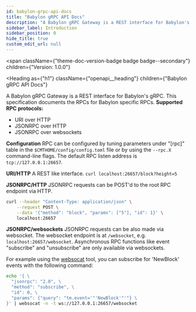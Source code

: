 ```yaml
---
id: babylon-grpc-api-docs
title: "Babylon gRPC API Docs"
description: "A Babylon gRPC Gateway is a REST interface for Babylon's gRPC. This specification documents the RPCs for Babylon specific RPCs."
sidebar_label: Introduction
sidebar_position: 0
hide_title: true
custom_edit_url: null
---
```



<span
  className={"theme-doc-version-badge badge badge--secondary"}
  children={"Version: 1.0.0"}
>
</span>

<Heading
  as={"h1"}
  className={"openapi__heading"}
  children={"Babylon gRPC API Docs"}
>
</Heading>



A Babylon gRPC Gateway is a REST interface for Babylon's gRPC. This specification documents the RPCs for Babylon specific RPCs.
**Supported RPC protocols:**
*   URI over HTTP
*   JSONRPC over HTTP
*   JSONRPC over websockets

**Configuration**
RPC can be configured by tuning parameters under "[rpc]" table in the
`$CMTHOME/config/config.toml` file or by using the `--rpc.X` command-line
flags.
The default RPC listen address is `tcp://127.0.0.1:26657`.

**URI/HTTP**
A REST like interface. `curl localhost:26657/block?height=5`

**JSONRPC/HTTP**
JSONRPC requests can be POST'd to the root RPC endpoint via HTTP.
```bash
curl --header "Content-Type: application/json" \
    --request POST \
    --data '{"method": "block", "params": ["5"], "id": 1}' \
    localhost:26657
```

**JSONRPC/websockets**
JSONRPC requests can be also made via websocket.
The websocket endpoint is at `/websocket`, e.g. `localhost:26657/websocket`.
Asynchronous RPC functions like event "subscribe" and "unsubscribe" are
only available via websockets.

For example using the [websocat](https://github.com/vi/websocat) tool, you can subscribe for 'NewBlock' events
with the following command:
```bash
echo '{ \
  "jsonrpc": "2.0", \
  "method": "subscribe", \
  "id": 0, \
  "params": {"query": "tm.event='"'NewBlock'"'"} \
}' | websocat -n -t ws://127.0.0.1:26657/websocket  
```



      